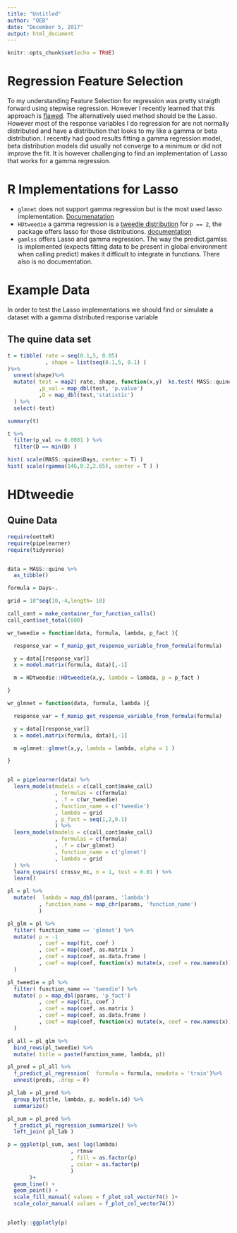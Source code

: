 ```yaml
---
title: "Untitled"
author: "OEB"
date: "December 5, 2017"
output: html_document
---
```


```r
knitr::opts_chunk$set(echo = TRUE)
```

# Regression Feature Selection

To my understanding Feature Selection for regression was pretty straigth forward using stepwise regression. However I recently learned that this approach is [flawed](https://en.wikipedia.org/wiki/Stepwise_regression). The alternatively used method should be the Lasso. However most of the response variables I do regression for are not normally distributed and have a distribution that looks to my like a gamma or beta distribution. I recently had good results fitting a gamma regression model, beta distribution models did usually not converge to a minimum or did not improve the fit. It is however challenging to find an implementation of Lasso that works for a gamma regression. 

# R Implementations for Lasso

- `glmnet` does not support gamma regression but is the most used lasso implementation. [Documenatation](http://web.stanford.edu/~hastie/glmnet/glmnet_alpha.html)
- `HDtweedie` a gamma regression is a [tweedie distribution](https://en.wikipedia.org/wiki/Tweedie_distribution) for `p == 2`, the package offers lasso for those distributions. [documentation](https://jasdumas.github.io/tech-short-papers/HDtweedie_lasso_tutorial.html)
- `gamlss` offers Lasso and gamma regression. The way the predict.gamlss is implemented (expects fitting data to be present in global environment when calling predict) makes it difficult to integrate in functions. There also is no documentation.  

# Example Data

In order to test the Lasso implementations we should find or simulate a dataset with a gamma distributed response variable

## The quine data set
```r
t = tibble( rate = seq(0.1,5, 0.05) 
            , shape = list(seq(0.1,5, 0.1) ) 
)%>%
  unnest(shape)%>%
  mutate( test = map2( rate, shape, function(x,y)  ks.test( MASS::quine$Days, 'pgamma', x, y ) ) 
          ,p_val = map_dbl(test, 'p.value')
          ,D = map_dbl(test,'statistic')
  ) %>%
  select(-test) 

summary(t)

t %>%
  filter(p_val <= 0.0001 ) %>%
  filter(D == min(D) )

hist( scale(MASS::quine$Days, center = T) )
hist( scale(rgamma(146,0.2,2.65), center = T ) )
```

# HDtweedie

## Quine Data

```r
require(oetteR)
require(pipelearner)
require(tidyverse)


data = MASS::quine %>%
  as_tibble()

formula = Days~.

grid = 10^seq(10,-4,length= 10)

call_cont = make_container_for_function_calls()
call_cont$set_total(600)

wr_tweedie = function(data, formula, lambda, p_fact ){

  response_var = f_manip_get_response_variable_from_formula(formula)

  y = data[[response_var]]
  x = model.matrix(formula, data)[,-1]

  m = HDtweedie::HDtweedie(x,y, lambda = lambda, p = p_fact )

}

wr_glmnet = function(data, formula, lambda ){

  response_var = f_manip_get_response_variable_from_formula(formula)

  y = data[[response_var]]
  x = model.matrix(formula, data)[,-1]

  m =glmnet::glmnet(x,y, lambda = lambda, alpha = 1 )

}


pl = pipelearner(data) %>%
  learn_models(models = c(call_cont$make_call)
               , formulas = c(formula)
               , .f = c(wr_tweedie)
               , function_name = c('tweedie')
               , lambda = grid
               , p_fact = seq(1,2,0.1)
               ) %>%
  learn_models(models = c(call_cont$make_call)
               , formulas = c(formula)
               , .f = c(wr_glmnet)
               , function_name = c('glmnet')
               , lambda = grid
  ) %>%
  learn_cvpairs( crossv_mc, n = 1, test = 0.01 ) %>%
  learn()

pl = pl %>%
  mutate(  lambda = map_dbl(params, 'lambda')
          , function_name = map_chr(params, 'function_name')
          )

pl_glm = pl %>%
  filter( function_name == 'glmnet') %>%
  mutate( p = -1
          , coef = map(fit, coef )
          , coef = map(coef, as.matrix )
          , coef = map(coef, as.data.frame )
          , coef = map(coef, function(x) mutate(x, coef = row.names(x))  )
  )

pl_tweedie = pl %>%
  filter( function_name == 'tweedie') %>%
  mutate( p = map_dbl(params, 'p_fact')
          , coef = map(fit, coef )
          , coef = map(coef, as.matrix )
          , coef = map(coef, as.data.frame )
          , coef = map(coef, function(x) mutate(x, coef = row.names(x))  )
  )

pl_all = pl_glm %>%
  bind_rows(pl_tweedie) %>%
  mutate( title = paste(function_name, lambda, p))

pl_pred = pl_all %>%
  f_predict_pl_regression(  formula = formula, newdata = 'train')%>%
  unnest(preds, .drop = F)

pl_lab = pl_pred %>%
  group_by(title, lambda, p, models.id) %>%
  summarize()

pl_sum = pl_pred %>%
  f_predict_pl_regression_summarize() %>%
  left_join( pl_lab )

p = ggplot(pl_sum, aes( log(lambda)
                    , rtmse
                    , fill = as.factor(p)
                    , color = as.factor(p)
                    )
       )+
  geom_line() +
  geom_point() +
  scale_fill_manual( values = f_plot_col_vector74() )+
  scale_color_manual( values = f_plot_col_vector74())


plotly::ggplotly(p)

```

